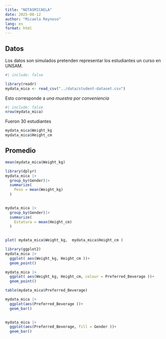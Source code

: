 ```yaml
---
title: "NOTASMICAELA"
date: 2025-08-12
author: "Micaela Reynoso"
lang: es
format: html
---
```


## **Datos**

Los datos son simulados pretenden representar los estudiantes un curso en UNSAM.

```r
#| include: false

library(readr)
mydata_mica <- read_csv("../data/student-dataset.csv")

```

Esto corresponde a *una muestra por conveniencia*

```r
#| include: false
nrow(mydata_mica)

```

Fueron 30 estudiantes

```r
mydata_mica$Weight_kg
mydata_mica$Height_cm
```

## Promedio

```r
mean(mydata_mica$Weight_kg)
```

```r
library(dplyr)
mydata_mica |>
  group_by(Gender)|>
  summarize(
    Peso = mean(Weight_kg)
  )
    
```

```r
mydata_mica |>
  group_by(Gender)|>
  summarize(
    Estatura = mean(Height_cm)
  )
    
```

```r
plot( mydata_mica$Weight_kg,  mydata_mica$Height_cm )
```

```r
library(ggplot2)
mydata_mica |>
  ggplot( aes(Weight_kg, Height_cm ))+
  geom_point()

```

```r
mydata_mica |>
  ggplot( aes(Weight_kg, Height_cm, colour = Preferred_Beverage ))+
  geom_point()

```

```r
table(mydata_mica$Preferred_Beverage)
```

```r
mydata_mica |>
  ggplot(aes(Preferred_Beverage ))+
  geom_bar()
  
```

```r
mydata_mica |>
  ggplot(aes(Preferred_Beverage, fill = Gender ))+
  geom_bar()
  
```
